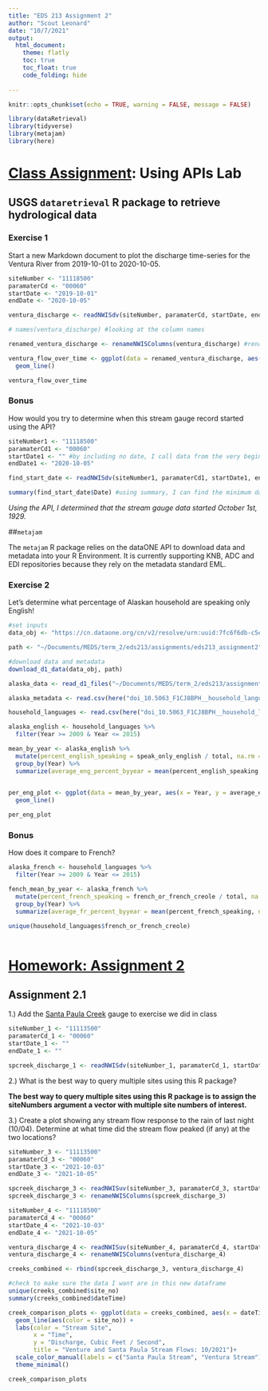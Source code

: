 ```yaml
---
title: "EDS 213 Assignment 2"
author: "Scout Leonard"
date: "10/7/2021"
output: 
  html_document:
    theme: flatly
    toc: true
    toc_float: true
    code_folding: hide
  
---
```


```r
knitr::opts_chunk$set(echo = TRUE, warning = FALSE, message = FALSE)
```

```r
library(dataRetrieval)
library(tidyverse)
library(metajam)
library(here)
```

# [Class Assignment](https://brunj7.github.io/EDS-213-metadata/week_2.html): Using APIs Lab
## USGS `dataretrieval` R package to retrieve hydrological data

### Exercise 1

Start a new Markdown document to plot the discharge time-series for the Ventura River from 2019-10-01 to 2020-10-05.

```r

siteNumber <- "11118500"
paramaterCd <- "00060"
startDate <- "2019-10-01"
endDate <- "2020-10-05"

ventura_discharge <- readNWISdv(siteNumber, paramaterCd, startDate, endDate)

```

```r

# names(ventura_discharge) #looking at the column names

renamed_ventura_discharge <- renameNWISColumns(ventura_discharge) #rename columns
```

```r

ventura_flow_over_time <- ggplot(data = renamed_ventura_discharge, aes(x = Date, y = Flow)) +
  geom_line()

ventura_flow_over_time
```
### Bonus

How would you try to determine when this stream gauge record started using the API?

```r
siteNumber1 <- "11118500"
paramaterCd1 <- "00060"
startDate1 <- "" #by including no date, I call data from the very beginning of when data was collected at this site
endDate1 <- "2020-10-05"

find_start_date <- readNWISdv(siteNumber1, paramaterCd1, startDate1, endDate1)

summary(find_start_date$Date) #using summary, I can find the minimum date in the Data column, which is the start date
```

*Using the API, I determined that the stream gauge data started October 1st, 1929.*

##`metajam`

The `metajam` R package relies on the dataONE API to download data and metadata into your R Environment. It is currently supporting KNB, ADC and EDI repositories because they rely on the metadata standard EML.

### Exercise 2

Let’s determine what percentage of Alaskan household are speaking only English!

```r
#set inputs
data_obj <- "https://cn.dataone.org/cn/v2/resolve/urn:uuid:7fc6f6db-c5ea-426a-a743-1f2edafb43b8"

path <- "~/Documents/MEDS/term_2/eds213/assignments/eds213_assignment2"

#download data and metadata
download_d1_data(data_obj, path)
```

```r
alaska_data <- read_d1_files("~/Documents/MEDS/term_2/eds213/assignments/eds213_assignment2/doi_10.5063_F1CJ8BPH__household_language__csv")
```

```r
alaska_metadata <- read.csv(here("doi_10.5063_F1CJ8BPH__household_language__csv", "household_language__summary_metadata.csv"))

```


```r
household_languages <- read.csv(here("doi_10.5063_F1CJ8BPH__household_language__csv", "household_language.csv"))
```

```r

alaska_english <- household_languages %>% 
  filter(Year >= 2009 & Year <= 2015)

mean_by_year <- alaska_english %>% 
  mutate(percent_english_speaking = speak_only_english / total, na.rm = TRUE) %>% 
  group_by(Year) %>% 
  summarize(average_eng_percent_byyear = mean(percent_english_speaking, na.rm = TRUE))
  
```

```r
per_eng_plot <- ggplot(data = mean_by_year, aes(x = Year, y = average_eng_percent_byyear)) +
  geom_line()

per_eng_plot
```

### Bonus

How does it compare to French? 

```r

alaska_french <- household_languages %>% 
  filter(Year >= 2009 & Year <= 2015)

fench_mean_by_year <- alaska_french %>% 
  mutate(percent_french_speaking = french_or_french_creole / total, na.rm = TRUE) %>% 
  group_by(Year) %>% 
  summarize(average_fr_percent_byyear = mean(percent_french_speaking, na.rm = TRUE))

unique(household_languages$french_or_french_creole)
  

```

# [Homework: Assignment 2](https://brunj7.github.io/EDS-213-metadata/assignments_w2.html)

## Assignment 2.1

1.) Add the [Santa Paula Creek](https://waterdata.usgs.gov/nwis/uv?site_no=11113500) gauge to exercise we did in class
```r
siteNumber_1 <- "11113500"
paramaterCd_1 <- "00060"
startDate_1 <- ""
endDate_1 <- ""

spcreek_discharge_1 <- readNWISdv(siteNumber_1, paramaterCd_1, startDate_1, endDate_1)
```

2.) What is the best way to query multiple sites using this R package?

**The best way to query multiple sites using this R package is to assign the siteNumbers argument a vector with multiple site numbers of interest. **

3.) Create a plot showing any stream flow response to the rain of last night (10/04). Determine at what time did the stream flow peaked (if any) at the two locations?

```r
siteNumber_3 <- "11113500"
paramaterCd_3 <- "00060"
startDate_3 <- "2021-10-03"
endDate_3 <- "2021-10-05"

spcreek_discharge_3 <- readNWISuv(siteNumber_3, paramaterCd_3, startDate_3, endDate_3)
spcreek_discharge_3 <- renameNWISColumns(spcreek_discharge_3)
```

```r

siteNumber_4 <- "11118500"
paramaterCd_4 <- "00060"
startDate_4 <- "2021-10-03"
endDate_4 <- "2021-10-05"

ventura_discharge_4 <- readNWISuv(siteNumber_4, paramaterCd_4, startDate_4, endDate_4)
ventura_discharge_4 <- renameNWISColumns(ventura_discharge_4)

```

```r

creeks_combined <- rbind(spcreek_discharge_3, ventura_discharge_4)

#check to make sure the data I want are in this new dataframe
unique(creeks_combined$site_no)
summary(creeks_combined$dateTime)


```

```r
creek_comparison_plots <- ggplot(data = creeks_combined, aes(x = dateTime, y = Flow_Inst)) +
  geom_line(aes(color = site_no)) +
  labs(color = "Stream Site",
       x = "Time",
       y = "Discharge, Cubic Feet / Second",
       title = "Venture and Santa Paula Stream Flows: 10/2021")+
  scale_color_manual(labels = c("Santa Paula Stream", "Ventura Stream"), values = c("lightblue", "purple")) +
  theme_minimal()

creek_comparison_plots
```

